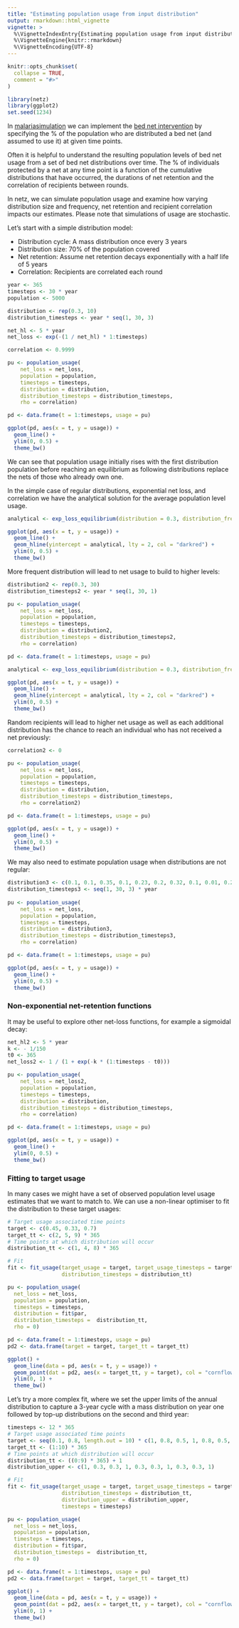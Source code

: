 ```yaml
---
title: "Estimating population usage from input distribution"
output: rmarkdown::html_vignette
vignette: >
  %\VignetteIndexEntry{Estimating population usage from input distribution}
  %\VignetteEngine{knitr::rmarkdown}
  %\VignetteEncoding{UTF-8}
---
```


```r
knitr::opts_chunk$set(
  collapse = TRUE,
  comment = "#>"
)
```

```r
library(netz)
library(ggplot2)
set.seed(1234)
```

In [malariasimulation](https://mrc-ide.github.io/malariasimulation/) we can implement the [bed net intervention](https://mrc-ide.github.io/malariasimulation/articles/VectorControl.html) by specifying
the % of the population who are distributed a bed net (and assumed to use it) at
given time points.

Often it is helpful to understand the resulting population levels of bed net usage from a set of 
bed net distributions over time. The % of individuals protected by a net at any time point is a 
function of the cumulative distributions that have occurred, the durations of net retention and the
correlation of recipients between rounds.

In netz, we can simulate population usage and examine how varying distribution size and frequency,
net retention and recipient correlation impacts our estimates. Please note that simulations of usage
are stochastic.

Let's start with a simple distribution model:

* Distribution cycle: A mass distribution once every 3 years
* Distribution size: 70% of the population covered
* Net retention: Assume net retention decays exponentially with a half life of 5 years
* Correlation: Recipients are correlated each round

```r
year <- 365
timesteps <- 30 * year
population <- 5000

distribution <- rep(0.3, 10)
distribution_timesteps <- year * seq(1, 30, 3)

net_hl <- 5 * year
net_loss <- exp(-(1 / net_hl) * 1:timesteps)

correlation <- 0.9999

pu <- population_usage(
    net_loss = net_loss,
    population = population,
    timesteps = timesteps,
    distribution = distribution,
    distribution_timesteps = distribution_timesteps,
    rho = correlation)

pd <- data.frame(t = 1:timesteps, usage = pu)

ggplot(pd, aes(x = t, y = usage)) +
  geom_line() +
  ylim(0, 0.5) +
  theme_bw()

```

We can see that population usage initially rises with the first distribution population before reaching an equilibrium as following distributions replace the nets of those who already own one.

In the simple case of regular distributions, exponential net loss, and correlation we have the
analytical solution for the average population level usage.

```r
analytical <- exp_loss_equilibrium(distribution = 0.3, distribution_frequency = 3, net_loss_hl = 5)

ggplot(pd, aes(x = t, y = usage)) +
  geom_line() +
  geom_hline(yintercept = analytical, lty = 2, col = "darkred") +
  ylim(0, 0.5) +
  theme_bw()
```

More frequent distribution will lead to net usage to build to higher levels:

```r
distribution2 <- rep(0.3, 30)
distribution_timesteps2 <- year * seq(1, 30, 1)

pu <- population_usage(
    net_loss = net_loss,
    population = population,
    timesteps = timesteps,
    distribution = distribution2,
    distribution_timesteps = distribution_timesteps2,
    rho = correlation)

pd <- data.frame(t = 1:timesteps, usage = pu)

analytical <- exp_loss_equilibrium(distribution = 0.3, distribution_frequency = 1, net_loss_hl = 5)

ggplot(pd, aes(x = t, y = usage)) +
  geom_line() +
  geom_hline(yintercept = analytical, lty = 2, col = "darkred") +
  ylim(0, 0.5) +
  theme_bw()

```
Random recipients will lead to higher net usage as well as each additional distribution has the chance to reach an individual who has not received a net previously:

```r
correlation2 <- 0

pu <- population_usage(
    net_loss = net_loss,
    population = population,
    timesteps = timesteps,
    distribution = distribution,
    distribution_timesteps = distribution_timesteps,
    rho = correlation2)

pd <- data.frame(t = 1:timesteps, usage = pu)

ggplot(pd, aes(x = t, y = usage)) +
  geom_line() +
  ylim(0, 0.5) +
  theme_bw()
```

We may also need to estimate population usage when distributions are not regular:

```r
distribution3 <- c(0.1, 0.1, 0.35, 0.1, 0.23, 0.2, 0.32, 0.1, 0.01, 0.2)
distribution_timesteps3 <- seq(1, 30, 3) * year
  
pu <- population_usage(
    net_loss = net_loss,
    population = population,
    timesteps = timesteps,
    distribution = distribution3,
    distribution_timesteps = distribution_timesteps3,
    rho = correlation)

pd <- data.frame(t = 1:timesteps, usage = pu)

ggplot(pd, aes(x = t, y = usage)) +
  geom_line() +
  ylim(0, 0.5) +
  theme_bw()
```

### Non-exponential net-retention functions

It may be useful to explore other net-loss functions, for example a sigmoidal decay:

```r
net_hl2 <- 5 * year
k <- - 1/150
t0 <- 365
net_loss2 <- 1 / (1 + exp(-k * (1:timesteps - t0)))

pu <- population_usage(
    net_loss = net_loss2,
    population = population,
    timesteps = timesteps,
    distribution = distribution,
    distribution_timesteps = distribution_timesteps,
    rho = correlation)

pd <- data.frame(t = 1:timesteps, usage = pu)

ggplot(pd, aes(x = t, y = usage)) +
  geom_line() +
  ylim(0, 0.5) +
  theme_bw()

```

### Fitting to target usage

In many cases we might have a set of observed population level usage estimates that we want to match to.
We can use a non-linear optimiser to fit the distribution to these target usages:

```r
# Target usage associated time points
target <- c(0.45, 0.33, 0.7)
target_tt <- c(2, 5, 9) * 365
# Time points at which distribution will occur
distribution_tt <- c(1, 4, 8) * 365

# Fit
fit <- fit_usage(target_usage = target, target_usage_timesteps = target_tt,
                 distribution_timesteps = distribution_tt)

pu <- population_usage(
  net_loss = net_loss,
  population = population,
  timesteps = timesteps,
  distribution = fit$par,
  distribution_timesteps =  distribution_tt,
  rho = 0)

pd <- data.frame(t = 1:timesteps, usage = pu)
pd2 <- data.frame(target = target, target_tt = target_tt)

ggplot() +
  geom_line(data = pd, aes(x = t, y = usage)) +
  geom_point(dat = pd2, aes(x = target_tt, y = target), col = "cornflowerblue", size = 3) +
  ylim(0, 1) +
  theme_bw()


```

Let's try a more complex fit, where we set the upper limits of the annual distribution to capture a
3-year cycle with a mass distribution on year one followed by top-up distributions on the second and third year:


```r
timesteps <- 12 * 365
# Target usage associated time points
target <- seq(0.1, 0.8, length.out = 10) * c(1, 0.8, 0.5, 1, 0.8, 0.5, 1, 0.8, 0.5, 1)
target_tt <- (1:10) * 365
# Time points at which distribution will occur
distribution_tt <- ((0:9) * 365) + 1
distribution_upper <- c(1, 0.3, 0.3, 1, 0.3, 0.3, 1, 0.3, 0.3, 1)

# Fit
fit <- fit_usage(target_usage = target, target_usage_timesteps = target_tt,
                 distribution_timesteps = distribution_tt,
                 distribution_upper = distribution_upper, 
                 timesteps = timesteps)

pu <- population_usage(
  net_loss = net_loss,
  population = population,
  timesteps = timesteps,
  distribution = fit$par,
  distribution_timesteps =  distribution_tt,
  rho = 0)

pd <- data.frame(t = 1:timesteps, usage = pu)
pd2 <- data.frame(target = target, target_tt = target_tt)

ggplot() +
  geom_line(data = pd, aes(x = t, y = usage)) +
  geom_point(dat = pd2, aes(x = target_tt, y = target), col = "cornflowerblue", size = 3) +
  ylim(0, 1) +
  theme_bw()


```

